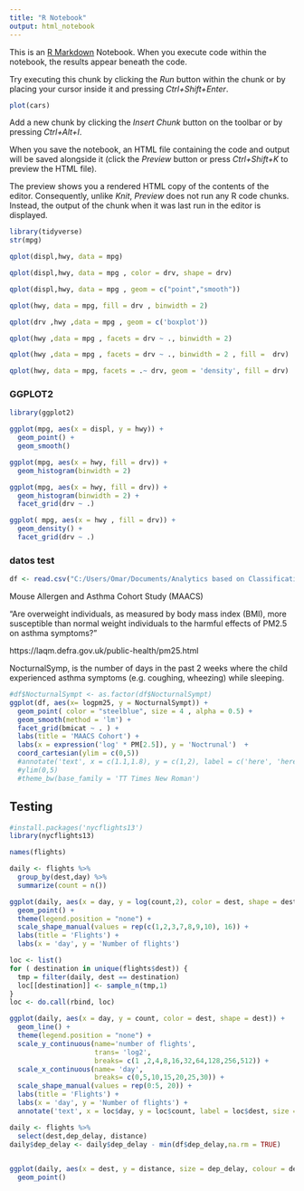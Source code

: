 ```yaml
---
title: "R Notebook"
output: html_notebook
---
```


This is an [R Markdown](http://rmarkdown.rstudio.com) Notebook. When you execute code within the notebook, the results appear beneath the code. 

Try executing this chunk by clicking the *Run* button within the chunk or by placing your cursor inside it and pressing *Ctrl+Shift+Enter*. 

```r
plot(cars)
```



Add a new chunk by clicking the *Insert Chunk* button on the toolbar or by pressing *Ctrl+Alt+I*.

When you save the notebook, an HTML file containing the code and output will be saved alongside it (click the *Preview* button or press *Ctrl+Shift+K* to preview the HTML file).

The preview shows you a rendered HTML copy of the contents of the editor. Consequently, unlike *Knit*, *Preview* does not run any R code chunks. Instead, the output of the chunk when it was last run in the editor is displayed.
```r
library(tidyverse)
str(mpg)
```

```r
qplot(displ,hwy, data = mpg)
```

```r
qplot(displ,hwy, data = mpg , color = drv, shape = drv)
```

```r
qplot(displ,hwy, data = mpg , geom = c("point","smooth"))
```

```r
qplot(hwy, data = mpg, fill = drv , binwidth = 2)
```


```r
qplot(drv ,hwy ,data = mpg , geom = c('boxplot'))
```

```r
qplot(hwy ,data = mpg , facets = drv ~ ., binwidth = 2)
```

```r
qplot(hwy ,data = mpg , facets = drv ~ ., binwidth = 2 , fill =  drv)
```

```r
qplot(hwy, data = mpg, facets = .~ drv, geom = 'density', fill = drv)
``` 

### GGPLOT2

```r
library(ggplot2)
```

```r
ggplot(mpg, aes(x = displ, y = hwy)) + 
  geom_point() + 
  geom_smooth()
```

```r
ggplot(mpg, aes(x = hwy, fill = drv)) + 
  geom_histogram(binwidth = 2)
```

```r
ggplot(mpg, aes(x = hwy, fill = drv)) + 
  geom_histogram(binwidth = 2) + 
  facet_grid(drv ~ .)
```

```r

ggplot( mpg, aes(x = hwy , fill = drv)) + 
  geom_density() + 
  facet_grid(drv ~ .)
```

### datos test 

```r
df <- read.csv("C:/Users/Omar/Documents/Analytics based on Classification and Regression Trees/bmi_pm25_no2_sim.csv")
```


Mouse Allergen and Asthma Cohort Study (MAACS)

“Are overweight individuals, as measured by body mass index (BMI), more susceptible than normal weight individuals to the harmful effects of PM2.5 on asthma symptoms?”

https://laqm.defra.gov.uk/public-health/pm25.html

NocturnalSymp, is the number of days in the past 2 weeks where the child experienced asthma symptoms (e.g. coughing, wheezing) while sleeping.

```r
#df$NocturnalSympt <- as.factor(df$NocturnalSympt)
ggplot(df, aes(x= logpm25, y = NocturnalSympt)) + 
  geom_point( color = "steelblue", size = 4 , alpha = 0.5) + 
  geom_smooth(method = 'lm') + 
  facet_grid(bmicat ~ . ) + 
  labs(title = 'MAACS Cohort') + 
  labs(x = expression('log' * PM[2.5]), y = 'Noctrunal')  + 
  coord_cartesian(ylim = c(0,5)) 
  #annotate('text', x = c(1.1,1.8), y = c(1,2), label = c('here', 'here2') , color = c('red', 'blue') )
  #ylim(0,5)
  #theme_bw(base_family = 'TT Times New Roman')
```
## Testing 

```r
#install.packages('nycflights13')
library(nycflights13)
```

```r
names(flights)
```

```r
daily <- flights %>%
  group_by(dest,day) %>%
  summarize(count = n())
```

```r
ggplot(daily, aes(x = day, y = log(count,2), color = dest, shape = dest)) + 
  geom_point() +
  theme(legend.position = "none") + 
  scale_shape_manual(values = rep(c(1,2,3,7,8,9,10), 16)) +
  labs(title = 'Flights') + 
  labs(x = 'day', y = 'Number of flights')
```
```r
loc <- list()
for ( destination in unique(flights$dest)) {
  tmp = filter(daily, dest == destination)
  loc[[destination]] <- sample_n(tmp,1)
}
loc <- do.call(rbind, loc)
```

```r
ggplot(daily, aes(x = day, y = count, color = dest, shape = dest)) + 
  geom_line() +
  theme(legend.position = "none") + 
  scale_y_continuous(name='number of flights',
                     trans= 'log2',
                     breaks= c(1 ,2,4,8,16,32,64,128,256,512)) +
  scale_x_continuous(name= 'day',
                     breaks= c(0,5,10,15,20,25,30)) +
  scale_shape_manual(values = rep(0:5, 20)) + 
  labs(title = 'Flights') + 
  labs(x = 'day', y = 'Number of flights') + 
  annotate('text', x = loc$day, y = loc$count, label = loc$dest, size =2.5 )
```

```r
daily <- flights %>%
  select(dest,dep_delay, distance)
daily$dep_delay <- daily$dep_delay - min(df$dep_delay,na.rm = TRUE)
  
```

```r
ggplot(daily, aes(x = dest, y = distance, size = dep_delay, colour = dep_delay)) + 
  geom_point()
```

